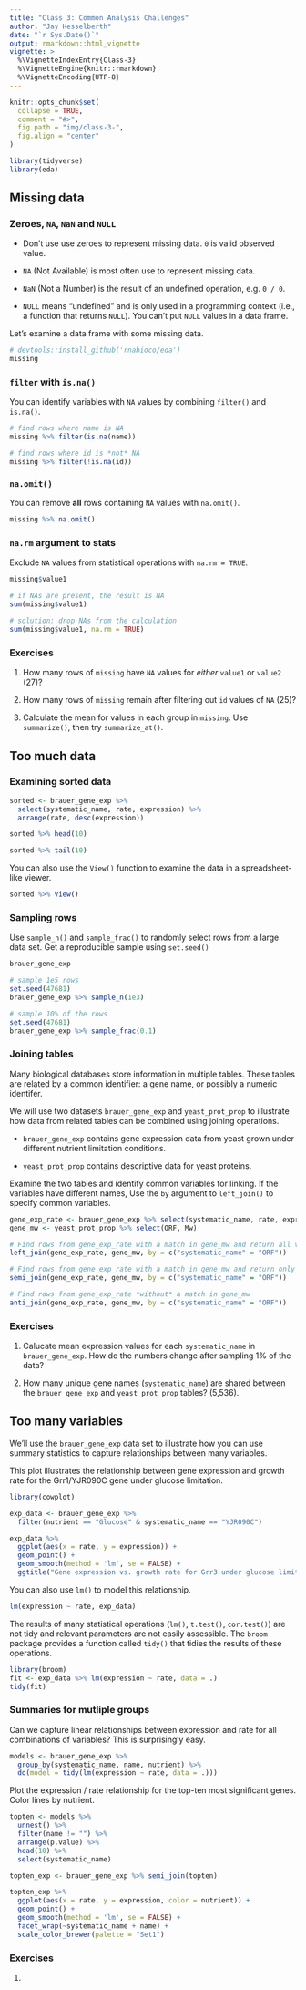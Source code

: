 ```yaml
---
title: "Class 3: Common Analysis Challenges"
author: "Jay Hesselberth"
date: "`r Sys.Date()`"
output: rmarkdown::html_vignette
vignette: >
  %\VignetteIndexEntry{Class-3}
  %\VignetteEngine{knitr::rmarkdown}
  %\VignetteEncoding{UTF-8}
---
```


```r
knitr::opts_chunk$set(
  collapse = TRUE,
  comment = "#>",
  fig.path = "img/class-3-",
  fig.align = "center"
)
```

```r
library(tidyverse)
library(eda)
```

## Missing data

### Zeroes, `NA`, `NaN` and `NULL`

+ Don't use use zeroes to represent missing data. `0` is valid observed value.

+ `NA` (Not Available) is most often use to represent missing data.

+ `NaN` (Not a Number) is the result of an undefined operation, e.g. `0 / 0`.

+ `NULL` means "undefined" and is only used in a programming context (i.e., a function that returns `NULL`). You can't put `NULL` values in a data frame.

Let's examine a data frame with some missing data.

```r
# devtools::install_github('rnabioco/eda')
missing
```

### `filter` with `is.na()`

You can identify variables with `NA` values by combining `filter()` and `is.na()`.

```r
# find rows where name is NA
missing %>% filter(is.na(name))

# find rows where id is *not* NA
missing %>% filter(!is.na(id))
```

### `na.omit()`

You can remove **all** rows containing `NA` values with `na.omit()`.

```r
missing %>% na.omit()
```

### `na.rm` argument to stats

Exclude `NA` values from statistical operations with `na.rm = TRUE`.

```r
missing$value1

# if NAs are present, the result is NA
sum(missing$value1)

# solution: drop NAs from the calculation
sum(missing$value1, na.rm = TRUE)
```

### Exercises

1. How many rows of `missing` have `NA` values for *either* `value1` or `value2` (27)?

2. How many rows of `missing` remain after filtering out `id` values of `NA` (25)?

3. Calculate the mean for values in each group in `missing`. Use `summarize()`, then try `summarize_at()`.

## Too much data

### Examining sorted data

```r
sorted <- brauer_gene_exp %>%
  select(systematic_name, rate, expression) %>%
  arrange(rate, desc(expression))

sorted %>% head(10)

sorted %>% tail(10)
```

You can also use the `View()` function to examine the data in a spreadsheet-like viewer.

```r
sorted %>% View()
```

### Sampling rows

Use `sample_n()` and `sample_frac()` to randomly select rows from a large data set. Get a reproducible sample using `set.seed()`

```r
brauer_gene_exp

# sample 1e5 rows
set.seed(47681)
brauer_gene_exp %>% sample_n(1e3)

# sample 10% of the rows
set.seed(47681)
brauer_gene_exp %>% sample_frac(0.1)
```

### Joining tables

Many biological databases store information in multiple tables. These tables are related by a common identifier: a gene name, or possibly a numeric identifer.

We will use two datasets `brauer_gene_exp` and `yeast_prot_prop` to illustrate how data from related tables can be combined using joining operations.

- `brauer_gene_exp` contains gene expression data from yeast grown under different nutrient limitation conditions.

- `yeast_prot_prop` contains descriptive data for yeast proteins.

Examine the two tables and identify common variables for linking. If the variables have different names, Use the `by` argument to `left_join()` to specify common variables.

```r
gene_exp_rate <- brauer_gene_exp %>% select(systematic_name, rate, expression)
gene_mw <- yeast_prot_prop %>% select(ORF, Mw)

# Find rows from gene_exp_rate with a match in gene_mw and return all variables
left_join(gene_exp_rate, gene_mw, by = c("systematic_name" = "ORF"))

# Find rows from gene_exp_rate with a match in gene_mw and return only the gene_exp_rate variables
semi_join(gene_exp_rate, gene_mw, by = c("systematic_name" = "ORF"))

# Find rows from gene_exp_rate *without* a match in gene_mw
anti_join(gene_exp_rate, gene_mw, by = c("systematic_name" = "ORF"))
```

### Exercises

1. Calucate mean expression values for each `systematic_name` in `brauer_gene_exp`. How do the numbers change after sampling 1% of the data?

2. How many unique gene names (`systematic_name`) are shared between the `brauer_gene_exp` and `yeast_prot_prop` tables? (5,536).

## Too many variables

We'll use the `brauer_gene_exp` data set to illustrate how you can use summary statistics to capture relationships between many variables.

This plot illustrates the relationship between gene expression and growth rate for the Grr1/YJR090C gene under glucose limitation.

```r
library(cowplot)

exp_data <- brauer_gene_exp %>%
  filter(nutrient == "Glucose" & systematic_name == "YJR090C")

exp_data %>%
  ggplot(aes(x = rate, y = expression)) +
  geom_point() +
  geom_smooth(method = 'lm', se = FALSE) + 
  ggtitle("Gene expression vs. growth rate for Grr3 under glucose limitation")
```

You can also use `lm()` to model this relationship.

```r
lm(expression ~ rate, exp_data)
```

The results of many statistical operations (`lm()`, `t.test()`, `cor.test()`) are not tidy and relevant parameters are not easily assessible. The `broom` package provides a function called `tidy()` that tidies the results of these operations. 

```r
library(broom)
fit <- exp_data %>% lm(expression ~ rate, data = .)
tidy(fit)
```

### Summaries for mutliple groups

Can we capture linear relationships between expression and rate for all combinations of variables? This is surprisingly easy.

```r
models <- brauer_gene_exp %>%
  group_by(systematic_name, name, nutrient) %>%
  do(model = tidy(lm(expression ~ rate, data = .)))
```

Plot the expression / rate relationship for the top-ten most significant genes. Color lines by nutrient.

```r
topten <- models %>%
  unnest() %>%
  filter(name != "") %>%
  arrange(p.value) %>%
  head(10) %>%
  select(systematic_name)

topten_exp <- brauer_gene_exp %>% semi_join(topten)

topten_exp %>%
  ggplot(aes(x = rate, y = expression, color = nutrient)) +
  geom_point() +
  geom_smooth(method = 'lm', se = FALSE) +
  facet_wrap(~systematic_name + name) +
  scale_color_brewer(palette = "Set1")
```

### Exercises

1. 

